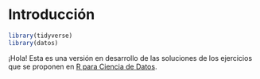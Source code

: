# Introducción

```r
library(tidyverse)
library(datos)
```

¡Hola! Esta es una versión en desarrollo de las soluciones de los ejercicios que se proponen en [R para Ciencia de Datos](https://es.r4ds.hadley.nz/). 